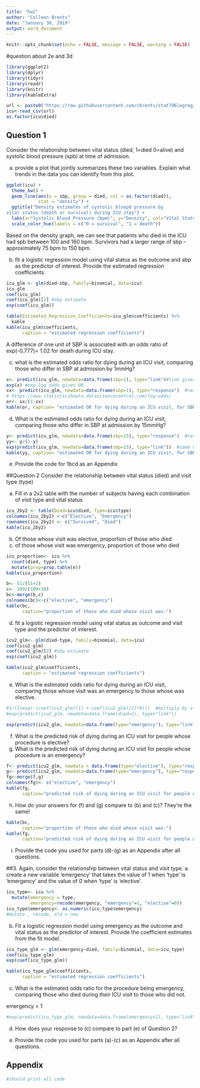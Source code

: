 ---
title: "hw2"
author: "Colleen Brents"
date: "January 30, 2019"
output: word_document
---

```{r setup, include=FALSE}
knitr::opts_chunk$set(echo = FALSE, message = FALSE, warning = FALSE)
```
#question about 2e and 3d

```{r load libraries, include=FALSE}
library(ggplot2)
library(dplyr)
library(tidyr)
library(readr)
library(knitr)
library(kableExtra)
```

```{r data input, include=FALSE}
url <- paste0("https://raw.githubusercontent.com/cbrents/stat796logreg/master/hw2/icu.csv")
icu<-read_csv(url)
as.factor(icu$died)
```

## Question 1 
Consider the relationship between vital status (died, 1=died 0=alive) and systolic blood pressure (spb) at time of admission.

a. provide a plot that jointly summarizes these two variables.  Explain what trends in the data you can identify from this plot.

```{r echo=FALSE}
ggplot(icu) + 
  theme_bw() + 
  geom_line(aes(x = sbp, group = died, col = as.factor(died)),
            stat = "density") +
  ggtitle("Density estimates of systolic bloopd pressure by 
vital status (death or survival) during ICU stay") +
  labs(x="Systolic Blood Pressure (bpm)", y="Density", col="Vital Status During ICU Stay") +
  scale_color_hue(labels = c("0 = survival", "1 = death"))
```

Based on the density graph, we can see that patients who died in the ICU had spb between 100 and 160 bpm.  Survivors had a larger range of sbp - approximately 75 bpm to 150 bpm. 


b. fit a logistic regression model using vital status as the outcome and sbp as the predictor of interest. Provide the estimated regression coefficients. 

```{r}
icu_glm <- glm(died~sbp, family=binomial, data=icu)
icu_glm
coef(icu_glm)
coef(icu_glm)[2] #sbp estimate
exp(coef(icu_glm))

table(Estimated_Regression_Coefficients=icu_glm$coefficients) %>% 
  kable
kable(icu_glm$coefficients,
      caption = "estimated regression coefficients")

```
A difference of one unit of SBP is associated with an odds ratio of exp(-0.777)= 1.02 for death during ICU stay. 

c. what is the estimated odds ratio for dying during an ICU visit, comparing those who differ in SBP at admission by 1mmHg?

```{r}
x<- predict(icu_glm, newdata=data.frame(sbp=1), type="link")#link gives log odds 
exp(x) #exp log odds gives OR 
xx<- predict(icu_glm, newdata=data.frame(sbp=1), type="response")  #response gives predicted probability; link gives f(y) values
# https://www.statisticshowto.datasciencecentral.com/log-odds/
or<- xx/(1-xx)
kable(or, caption= "estimated OR for dying during an ICU visit, for SBP differing by 1mmHg")
```

d. What is the estimated odds ratio for dying during an ICU visit, comparing those who differ in SBP at admission by 15mmHg?

```{r}
y<- predict(icu_glm, newdata=data.frame(sbp=15), type="response")  #response gives predicted probability; link gives f(y) values
yy<- y/(1-y)
exp(predict(icu_glm, newdata=data.frame(sbp=15), type="link"))  #same number doing long way! 
kable(yy, caption= "estimated OR for dying during an ICU visit, for SBP differing by 15mmHg")

```

e. Provide the code for 1bcd as an Appendix

##Question 2
Consider the relationship between vital status (died) and visit type (type)

a. Fill in a 2x2 table with the number of subjects having each combination of visit type and vital status

```{r}
icu_2by2 <- table(Died=icu$died, Type=icu$type)
colnames(icu_2by2) <-c("Elective", "Emergency")
rownames(icu_2by2) <- c("Survived", "Died")
kable(icu_2by2)
```
b. Of those whose visit was elective, proportion of those who died 
c. of those whose visit was emergency, proportion of those who died 
```{r}
icu_proportion<- icu %>% 
  count(died, type) %>% 
  mutate(prop=prop.table(n))
kable(icu_proportion)

b<- 51/(51+2)
c<- 109/(109+38)
bc<-merge(b,c)
colnames(bc)<-c("elective", "emergency")
kable(bc,
      caption="proportion of those who died whose visit was:")
```

d. fit a logistic regression model using vital status as outcome and visit type and the predictor of interest.

```{r}
icu2_glm<- glm(died~type, family=binomial, data=icu)
coef(icu2_glm)
coef(icu2_glm)[2] #sbp estimate
exp(coef(icu2_glm))

kable(icu2_glm$coefficients,
      caption = "estimated regression coefficients")

```
e. What is the estimated odds ratio for dying during an ICU visit, comparing those whose visit was an emergency to those whose was elective.
```{r}
#1/(1+exp(-(coef(icu2_glm)[1] + coef(icu2_glm)[2]*0)))  #multiply by a number ; what about 0,1 variables? 
#exp(predict(icu2_glm, newdata=data.frame(died=1), type="link")) 

exp(predict(icu2_glm, newdata=data.frame(type="emergency"), type="link")) #just looks at risk of having emergency surgey

```


f. What is the predicted risk of dying during an ICU visit for people whose procedure is elective?
g. What is the predicted risk of dying during an ICU visit for people whose procedure is an emergency?
```{r}
f<- predict(icu2_glm, newdata = data.frame(type="elective"), type="response")
g<- predict(icu2_glm, newdata=data.frame(type="emergency"), type="response")
fg<-merge(f,g)
colnames(fg)<- c("elective", "emergency")
kable(fg,
      caption="predicted risk of dying during an ICU visit for people whose survey is:")
```

h. How do your answers for (f) and (g) compare to (b) and (c)? They're the same! 
```{r}
kable(bc,
      caption="proportion of those who died whose visit was:")
kable(fg,
      caption="predicted risk of dying during an ICU visit for people whose survey is:")


```
i. Provide the code you used for parts (d)-(g) as an Appendix after all questions.

##3. Again, consider the relationship between vital status and visit type.
a. create a new variable 'emergency' that takes the value of 1 when 'type' is 'emergency' and the value of 0 when 'type' is 'elective'. 
```{r}
icu_type<- icu %>%
  mutate(emergency = type,
         emergency=recode(emergency, "emergency"=1, "elective"=0)) 
icu_type$emergency<- as.numeric(icu_type$emergency)
#mutate , recode, old = new
```
 
b. Fit a logistic regression model using emergency as the outcome and vital status as the predictor of interest. Provide the coefficient estimates from the fit model.

```{r}
icu_type_glm <- glm(emergency~died, family=binomial, data=icu_type)
coef(icu_type_glm)
exp(coef(icu_type_glm))

kable(icu_type_glm$coefficients,
      caption = "estimated regression coefficients")
```

c. What is the estimated odds ratio for the procedure being emergency, comparing those who died during their ICU visit to those who did not.

emergency = 1 

```{r}
#exp(predict(icu_type_glm, newdata=data.frame(emergency=1), type="link"))  #response gives predicted probability; link gives f(y) values


```


d. How does your response to (c) compare to part (e) of Question 2?

e. Provide the code you used for parts (a)-(c) as an Appendix after all questions.


## Appendix
```{r show-code, ref.label=all_labels(), echo = TRUE, eval=FALSE}
#should print all code
```




